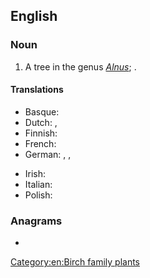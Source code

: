 ==English==

===Noun===
{{en-noun}}

# A tree in the genus ''[[Alnus]]''; {{taxlink|Alnus viridis|species|noshow=1}}.

====Translations====
{{trans-top|Alnus viridis}}
* Basque: {{t|eu|haltz berde}}
* Dutch: {{t|nl|groene els|m}}, {{t|nl|bergels|m}}
* Finnish: {{t|fi|pensasleppä}}
* French: {{t|fr|aulne vert|m}}
* German: {{t|de|Grün-Erle|f}}, {{t|de|Alpen-Erle|f}}, {{t|de|Laublatsche}}
{{trans-mid}}
* Irish: {{t|ga|fearnóg ghlas|f}}
* Italian: {{t|it|ontano verde|m}}
* Polish: {{t|pl|olsza zielona|f}}
{{trans-bottom}}

===Anagrams===
* {{anagrams|en|a=adeeeglnrr|Greendaler|re-enlarged|reenlarged}}

[[Category:en:Birch family plants]]